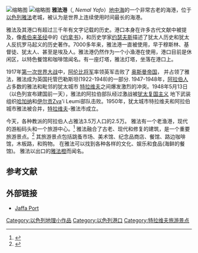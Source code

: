 [[File:OLD_JAFFA_PORT.jpg|缩略图]]
[[File:Jaffa_(before_1899).jpg|缩略图]]
'''雅法港'''（{{Lang-he|נמל יפו}}, ''Nemal Yafo''）[[地中海|地中海]]的一个非常古老的海港，位于[[以色列|以色列]][[雅法|雅法]]老城，被认为是世界上连续使用时间最长的海港。

雅法及其港口有超过三千年有文字记载的历史。港口本身在许多古代文献中被提及，像[[希伯来圣经|希伯来圣经]]中的《[[约拿书|约拿书]]》，和历史学家[[约瑟夫斯|约瑟夫斯]]描述了犹太人历史和犹太人反抗罗马起义的历史著作。{{Fact|date=November 2015}}7000多年来，雅法港一直被使用，早于穆斯林、基督徒、犹太人、甚至是埃及人。雅法港仍然作为一个小渔港在使用，港口目前是休闲区，以特色餐馆和咖啡馆闻名。{{Fact|date=November 2015}}有一座灯塔，雅法灯塔，坐落在港口上。

1917年[[第一次世界大战|第一次世界大战]]中，[[阿伦比将军|阿伦比将军]]率领英军击败了 [[奥斯曼帝国|奥斯曼帝国]]， 并占领了雅法，雅法成为英国托管巴勒斯坦(1922-1948)的一部分.{{Fact|date=November 2015}} 1947-1948年，[[阿拉伯人|阿拉伯人]]占多数的雅法和毗邻的犹太城市 [[特拉维夫|特拉维夫]]之间爆发激烈的冲突。1948年5月13日（以色列宣布建国前一天），雅法的阿拉伯部队经过激战被[[錫安主義|犹太复国主义]] 地下武装组织[[哈加纳|哈加纳]]和[[伊尔贡|伊尔贡]]Zva'i Leumi部队击败。1950年，犹太城市特拉维夫和阿拉伯城市雅法被合并，[[特拉维夫|特拉维夫]]-雅法市成立。

今天，{{When|date=November 2015}}各种教派的阿拉伯人占雅法3.5万人口的2.5万。{{Fact|date=November 2015}} 雅法有一个老渔港，现代的游船码头和一个旅游中心。<ref>{{Cite web|url=http://www.tripadvisor.com/Attraction_Review-g293977-d561155-Reviews-Jaffa_Port-Israel.html|title=Jaffa Port|accessdate=6 November 2015|archive-date=2015-12-28|archive-url=https://web.archive.org/web/20151228060638/http://www.tripadvisor.com/Attraction_Review-g293977-d561155-Reviews-Jaffa_Port-Israel.html|dead-url=no}}</ref> 雅法融合了古老、现代和修复的建筑，是一个重要旅游景点。<ref>{{Cite web|url=http://www.touristisrael.com/old-jaffa-port-namal-yafo/1568/|title=Old Jaffa Port, Namal Yafo|accessdate=6 November 2015|archive-date=2021-03-02|archive-url=https://web.archive.org/web/20210302162132/https://www.touristisrael.com/old-jaffa-port-namal-yafo/1568/|dead-url=no}}</ref> 其旅游景点包括跳蚤市场、美术馆、纪念品商店、餐馆、路边咖啡馆，木板路，和购物。 在雅法可以找到各种各样的文化、娱乐和食品(海鲜的餐馆)。 雅法以出口的[[雅法橙|雅法橙]]而闻名。

== 参考文献 ==
{{reflist}}

== 外部链接 ==
* [http://www.namalyafo.co.il/ Jaffa Port] {{Wayback|url=http://www.namalyafo.co.il/ |date=20210421160152 }}

[[Category:以色列地理小作品|Category:以色列地理小作品]]
[[Category:以色列港口|Category:以色列港口]]
[[Category:特拉维夫旅游景点|Category:特拉维夫旅游景点]]